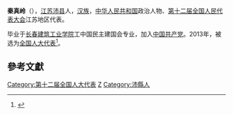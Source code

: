 '''秦真岭'''（{{bd|1967年||}}），[[江苏|江苏]][[沛县|沛县]]人，[[汉族|汉族]]，[[中华人民共和国|中华人民共和国]]政治人物、[[第十二届全国人民代表大会|第十二届全国人民代表大会]]江苏地区代表。

毕业于[[长春建筑工业学院|长春建筑工业学院]]工中国民主建国会专业，加入[[中国共产党|中国共产党]]。2013年，被选为[[全国人大代表|全国人大代表]]<ref>{{cite news|title=全国人大代表信息-秦真岭|url= http://210.82.31.1:8084/delegate/viewDelegate.action?dbid=120782|accessdate=2013-03-28|newspaper=全国人大网}}</ref>。

==參考文獻==
{{reflist}}

{{DEFAULTSORT:Qin zhenling}}
[[Category:第十二届全国人大代表|Category:第十二届全国人大代表]]
[[Category:秦姓|Z]]
[[Category:沛縣人|Category:沛縣人]]
{{中国政治人物小作品}}